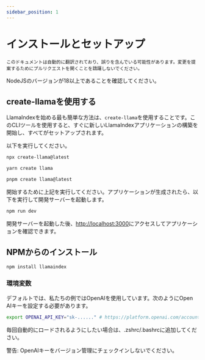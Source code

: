 ```yaml
---
sidebar_position: 1
---
```



# インストールとセットアップ

```このドキュメントは自動的に翻訳されており、誤りを含んでいる可能性があります。変更を提案するためにプルリクエストを開くことを躊躇しないでください。```


NodeJSのバージョンが18以上であることを確認してください。


## create-llamaを使用する

LlamaIndexを始める最も簡単な方法は、`create-llama`を使用することです。このCLIツールを使用すると、すぐに新しいLlamaIndexアプリケーションの構築を開始し、すべてがセットアップされます。

以下を実行してください。

<Tabs>
<TabItem value="1" label="npm" default>

```bash
npx create-llama@latest
```

</TabItem>
<TabItem value="2" label="Yarn">

```bash
yarn create llama
```

</TabItem>
<TabItem value="3" label="pnpm">

```bash
pnpm create llama@latest
```

</TabItem>
</Tabs>

開始するために上記を実行してください。アプリケーションが生成されたら、以下を実行して開発サーバーを起動します。

```bash npm2yarn
npm run dev
```

開発サーバーを起動した後、[http://localhost:3000](http://localhost:3000)にアクセスしてアプリケーションを確認できます。
## NPMからのインストール

```bash npm2yarn
npm install llamaindex
```


### 環境変数

デフォルトでは、私たちの例ではOpenAIを使用しています。次のようにOpen AIキーを設定する必要があります。

```bash
export OPENAI_API_KEY="sk-......" # https://platform.openai.com/account/api-keysから取得したキーに置き換えてください
```

毎回自動的にロードされるようにしたい場合は、.zshrc/.bashrcに追加してください。

警告: OpenAIキーをバージョン管理にチェックインしないでください。
